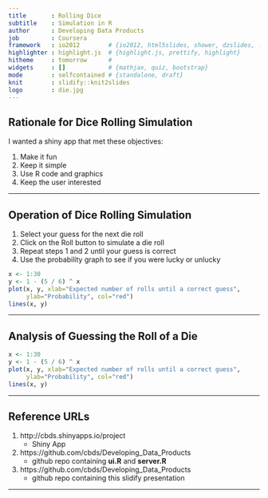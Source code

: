 ```yaml
---
title       : Rolling Dice
subtitle    : Simulation in R
author      : Developing Data Products
job         : Coursera
framework   : io2012        # {io2012, html5slides, shower, dzslides, ...}
highlighter : highlight.js  # {highlight.js, prettify, highlight}
hitheme     : tomorrow      # 
widgets     : []            # {mathjax, quiz, bootstrap}
mode        : selfcontained # {standalone, draft}
knit        : slidify::knit2slides
logo        : die.jpg
---
```


## Rationale for Dice Rolling Simulation

I wanted a shiny app that met these objectives:

1. Make it fun
2. Keep it simple
3. Use R code and graphics
4. Keep the user interested

---

## Operation of Dice Rolling Simulation

1. Select your guess for the next die roll
2. Click on the Roll button to simulate a die roll
3. Repeat steps 1 and 2 until your guess is correct
4. Use the probability graph to see if you were lucky or unlucky

```r
x <- 1:30
y <- 1 - (5 / 6) ^ x
plot(x, y, xlab="Expected number of rolls until a correct guess",
     ylab="Probability", col="red")
lines(x, y)
```

---

## Analysis of Guessing the Roll of a Die

```r
x <- 1:30
y <- 1 - (5 / 6) ^ x
plot(x, y, xlab="Expected number of rolls until a correct guess",
     ylab="Probability", col="red")
lines(x, y)
```

---

## Reference URLs

1. http://cbds.shinyapps.io/project
   - Shiny App

2. https://github.com/cbds/Developing_Data_Products
   - github repo containing **ui.R** and **server.R**

3. https://github.com/cbds/Developing_Data_Products
   - github repo containing this slidify presentation

---

